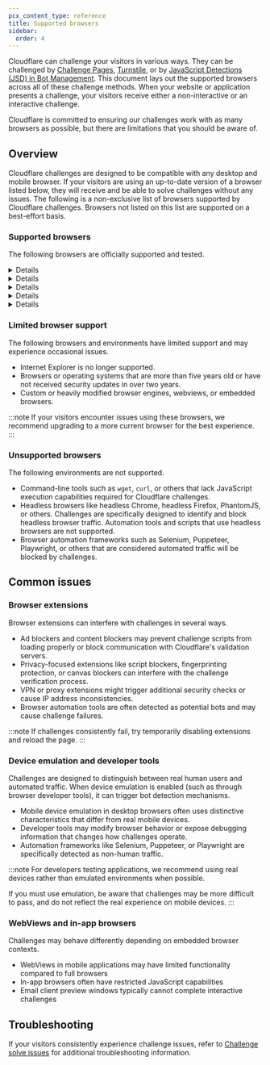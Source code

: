```yaml
---
pcx_content_type: reference
title: Supported browsers
sidebar:
  order: 4
---
```



Cloudflare can challenge your visitors in various ways. They can be challenged by [Challenge Pages](/cloudflare-challenges/challenge-types/challenge-pages/), [Turnstile](/turnstile/), or by [JavaScript Detections (JSD) in Bot Management](/cloudflare-challenges/challenge-types/javascript-detections/). This document lays out the supported browsers across all of these challenge methods. When your website or application presents a challenge, your visitors receive either a non-interactive or an interactive challenge. 

Cloudflare is committed to ensuring our challenges work with as many browsers as possible, but there are limitations that you should be aware of. 

## Overview

Cloudflare challenges are designed to be compatible with any desktop and mobile browser. If your visitors are using an up-to-date version of a browser listed below, they will receive and be able to solve challenges without any issues. The following is a non-exclusive list of browsers supported by Cloudflare challenges. Browsers not listed on this list are supported on a best-effort basis. 

### Supported browsers

The following browsers are officially supported and tested.

<Details header="Google Chrome (desktop and mobile)">
  - Current version and two previous major versions
  - Chromium-based browsers and Chromium-based browsers that track the current Chrome stable version
  
  :::caution
  Beta, Dev, Canary, Nightly, or other unreleased builds are not officially supported.
  :::
</Details>

<Details header="Mozilla Firefox">
  - Current version and two previous major versions
  - Extended Support Release (ESR) versions are supported
</Details>

<Details header="Safari">
  - Current version and two previous major versions
  - iOS Safari on current iOS version and two previous major versions
</Details>

<Details header="Microsoft Edge">
  - Current version and two previous major versions
  </Details>

<Details header="Samsung Internet Browser">
  - Current version and two previous major versions
</Details>

### Limited browser support

The following browsers and environments have limited support and may experience occasional issues.

- Internet Explorer is no longer supported.
- Browsers or operating systems that are more than five years old or have not received security updates in over two years.
- Custom or heavily modified browser engines, webviews, or embedded browsers.

:::note
If your visitors encounter issues using these browsers, we recommend upgrading to a more current browser for the best experience.
:::

### Unsupported browsers

The following environments are not supported.

- Command-line tools such as `wget`, `curl`, or others that lack JavaScript execution capabilities required for Cloudflare challenges.
- Headless browsers like headless Chrome, headless Firefox, PhantomJS, or others. Challenges are specifically designed to identify and block headless browser traffic. Automation tools and scripts that use headless browsers are not supported.
- Browser automation frameworks such as Selenium, Puppeteer, Playwright, or others that are considered automated traffic will be blocked by challenges.

## Common issues

### Browser extensions

Browser extensions can interfere with challenges in several ways.

- Ad blockers and content blockers may prevent challenge scripts from loading properly or block communication with Cloudflare's validation servers.
- Privacy-focused extensions like script blockers, fingerprinting protection, or canvas blockers can interfere with the challenge verification process.
- VPN or proxy extensions might trigger additional security checks or cause IP address inconsistencies.
- Browser automation tools are often detected as potential bots and may cause challenge failures.

:::note
If challenges consistently fail, try temporarily disabling extensions and reload the page. 
:::

### Device emulation and developer tools

Challenges are designed to distinguish between real human users and automated traffic. When device emulation is enabled (such as through browser developer tools), it can trigger bot detection mechanisms.

- Mobile device emulation in desktop browsers often uses distinctive characteristics that differ from real mobile devices. 
- Developer tools may modify browser behavior or expose debugging information that changes how challenges operate.
- Automation frameworks like Selenium, Puppeteer, or Playwright are specifically detected as non-human traffic.

:::note
For developers testing applications, we recommend using real devices rather than emulated environments when possible. 

If you must use emulation, be aware that challenges may be more difficult to pass, and do not reflect the real experience on mobile devices.
:::

### WebViews and in-app browsers

Challenges may behave differently depending on embedded browser contexts.

- WebViews in mobile applications may have limited functionality compared to full browsers
- In-app browsers often have restricted JavaScript capabilities
- Email client preview windows typically cannot complete interactive challenges

## Troubleshooting

If your visitors consistently experience challenge issues, refer to [Challenge solve issues](/cloudflare-challenges/troubleshooting/challenge-solve-issues/) for additional troubleshooting information.
